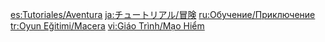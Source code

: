{{CustomTabs
|tab1 = Overview
|tab2 = Elements
|tab3 = Enemies
|tab4 = System
|tab5 = Adventure
|tab6 = Uncategorized
}}
{{Tutorials by Category Table|Adventure Tutorials|header=There are '''%PAGES%''' tutorials that focus on game mechanics that come into play during [[exploration]] and [[combat]]:}}
[[Category:Tutorials| ]]

[[es:Tutoriales/Aventura]]
[[ja:チュートリアル/冒険]]
[[ru:Обучение/Приключение]]
[[tr:Oyun Eğitimi/Macera]]
[[vi:Giáo Trình/Mạo Hiểm]]